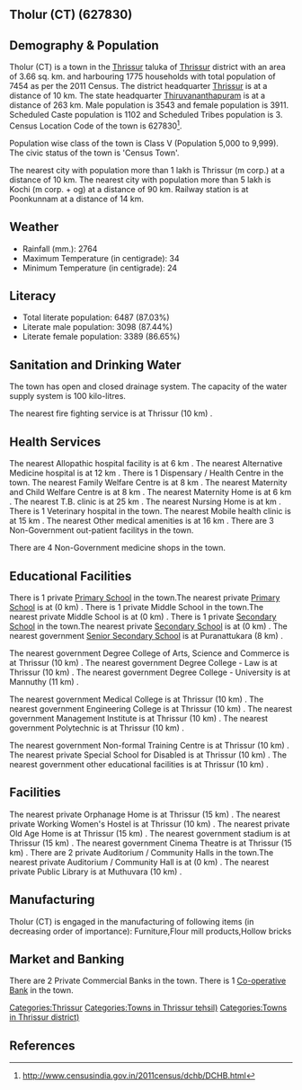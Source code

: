 {{Infobox settlement
| name=Tholur (CT)
| native_name=
| native_name_lang=
| other_name=
| nickname=
| settlement_type=Town
| image_skyline=
| image_alt=
| image_caption=
| pushpin_map=India Kerala
| pushpin_label_position=right
| pushpin_map_alt=
| pushpin_map_caption=Location in Kerala, India
| latd=
| latm=
| lats=
| latNS=
| longd=
| longm=
| longs=
| longEW=
| coordinates_display=inline,title
| subdivision_type=Country
| subdivision_name={{flag|India}}
| subdivision_type1=[[States and territories of India|State]]
| subdivision_name1=Kerala 
| subdivision_type2=[[List of districts of India|District]]
| subdivision_name2=Thrissur
| subdivision_type3=Tahsil
| subdivision_name3=Thrissur
| website=
| established_title=<!-- Established -->
| established_date=
| founder=
| named_for=
| government_type=
| governing_body=
| unit_pref=Metric
| area_footnotes=
| area_rank=
| area_total_km2=3.66
| elevation_footnotes=
| elevation_m=
| population_total=7454
| population_as_of=2011
| population_rank=
| population_density_km2=2036
| population_demonym=
| population_footnotes=
| demographics_type1=Languages=
| demographics1_title1=Official=
| demographics1_info1=[[Malayalam language|Malayalam]]
| timezone1=[[Indian Standard Time|IST]]
| utc_offset1==+5:30
| postal_code_type=[[Postal Index Number|PIN]]
| postal_code=
| area_code_type=Telephone code
| area_code=
| registration_plate=
| blank1_name_sec1=Nearest city
| blank1_info_sec1=[[Thrissur (m corp.)]]
| blank2_name_sec1=[[Human sex ratio|Sex ratio]]
| blank2_info_sec1=1103
| blank3_name_sec1=Literacy
| blank3_info_sec1=87.03%
| blank1_name_sec2=[[2011 Census of India|2011 census]] code
| blank1_info_sec2=627830
| footnotes=
}}

== Tholur (CT) (627830) ==

== Demography & Population ==

Tholur (CT) is a town in the [[Thrissur]] taluka of [[Thrissur]] district with an area of 3.66 sq. km. and harbouring 1775 households with total population of 7454 as per the 2011 Census. The district headquarter [[Thrissur]] is at a distance of 10 km. The state headquarter [[Thiruvananthapuram]] is at a distance of 263 km. Male population is 3543 and female population is 3911. Scheduled Caste population is 1102 and Scheduled Tribes population is 3. Census Location Code of the town is 627830<ref>http://www.censusindia.gov.in/2011census/dchb/DCHB.html</ref>.

Population wise class of the town is Class V (Population 5,000 to 9,999).
The civic status of the town is 'Census Town'.

The nearest city with population more than 1 lakh is Thrissur (m corp.) at a distance of 10 km. The nearest city with population more than 5 lakh is Kochi (m corp. + og)  at a distance of 90 km. Railway station is at Poonkunnam at a distance of 14 km.


== Weather ==  
* Rainfall (mm.): 2764 
* Maximum Temperature (in centigrade): 34
* Minimum Temperature (in centigrade): 24


== Literacy ==  
* Total literate population: 6487 (87.03%)
* Literate male population: 3098 (87.44%)
* Literate female population: 3389 (86.65%)


== Sanitation and Drinking Water ==  
The town has open and closed drainage system.
The capacity of the water supply system is 100 kilo-litres.

The nearest fire fighting service is at Thrissur (10 km) .


== Health Services ==
The nearest Allopathic hospital facility is at 6 km .
The nearest Alternative Medicine hospital is at 12 km .
There is 1 Dispensary / Health Centre in the town.
The nearest Family Welfare Centre is at 8 km .
The nearest Maternity and Child Welfare Centre is at 8 km .
The nearest Maternity Home is at 6 km .
The nearest T.B. clinic is at 25 km .
The nearest Nursing Home is at  km .
There is 1 Veterinary hospital in the town.
The nearest Mobile health clinic is at 15 km .
The nearest Other medical amenities is at 16 km .
There are 3 Non-Government out-patient facilitys in the town.


There are 4 Non-Government medicine shops in the town.


== Educational Facilities ==
There is 1 private [[Primary School]] in the town.The nearest private [[Primary School]] is at  (0 km) .
There is 1 private Middle School in the town.The nearest private Middle School is at  (0 km) .
There is 1 private [[Secondary School]] in the town.The nearest private [[Secondary School]] is at  (0 km) .
The nearest government [[Senior Secondary School]] is at Puranattukara (8 km) .
 
 
 
 
 
The nearest government Degree College of Arts, Science and Commerce is at Thrissur (10 km) .
The nearest government Degree College - Law is at Thrissur (10 km) .
The nearest government Degree College - University is at Mannuthy (11 km) .
 
The nearest government Medical College is at Thrissur (10 km) .
The nearest government Engineering College is at Thrissur (10 km) .
The nearest government Management Institute is at Thrissur (10 km) .
The nearest government Polytechnic is at Thrissur (10 km) .
 
The nearest government Non-formal Training Centre is at Thrissur (10 km) .
The nearest private Special School for Disabled is at Thrissur (10 km) .
The nearest government other educational facilities is at Thrissur (10 km) .


== Facilities ==
The nearest private Orphanage Home is at Thrissur (15 km) .
The nearest private Working Women's Hostel is at Thrissur (10 km) .
The nearest private Old Age Home is at Thrissur (15 km) .
The nearest government stadium is at Thrissur (15 km) .
The nearest government Cinema Theatre is at Thrissur (15 km) .
There are 2 private Auditorium / Community Halls in the town.The nearest private Auditorium / Community Hall is at  (0 km) .
The nearest private Public Library is at Muthuvara (10 km) .


== Manufacturing ==
Tholur (CT) is engaged in the manufacturing of following items (in decreasing order of importance): Furniture,Flour mill products,Hollow bricks


== Market and Banking ==

There are 2 Private Commercial Banks in the town.
There is 1 [[Co-operative Bank]] in the town.




[[Categories:Thrissur]]
[[Categories:Towns in Thrissur tehsil)]]
[[Categories:Towns in Thrissur district)]]


== References ==
{{Reflist}}


